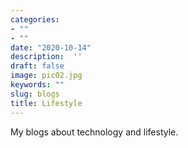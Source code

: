 ```yaml
---
categories:
- ""
- ""
date: "2020-10-14"
description:  ''
draft: false
image: pic02.jpg
keywords: ""
slug: blogs
title: Lifestyle
---
```


My blogs about technology and lifestyle.